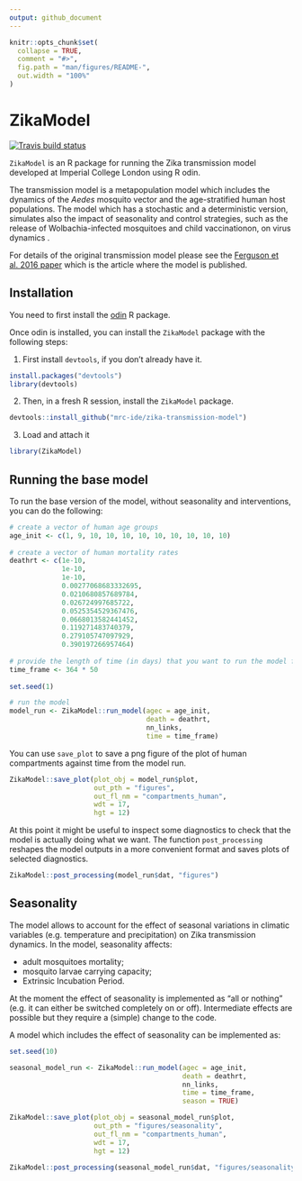 ```yaml
---
output: github_document
---
```


<!-- README.md is generated from README.Rmd. Please edit that file -->

```r
knitr::opts_chunk$set(
  collapse = TRUE,
  comment = "#>",
  fig.path = "man/figures/README-",
  out.width = "100%"
)
```
# ZikaModel

<!-- badges: start -->
[![Travis build status](https://travis-ci.org/mrc-ide/zika-transmission-model.svg?branch=master)](https://travis-ci.org/mrc-ide/zika-transmission-model)
<!-- badges: end -->

`ZikaModel` is an R package for running the Zika transmission model 
developed at Imperial College London using R odin.

The transmission model is a metapopulation model which includes the 
dynamics of the _Aedes_ mosquito vector and the age-stratified human host 
populations. The model which has a stochastic and a deterministic version,
simulates also the impact of seasonality and control strategies, 
such as the release of Wolbachia-infected mosquitoes and child vaccinationon, 
on virus dynamics .

For details of the original transmission model please see the 
[Ferguson et al. 2016 paper](https://science.sciencemag.org/content/353/6297/353) 
which is the article where the model is published.

## Installation
You need to first install the [odin](https://github.com/mrc-ide/odin) R package. 

Once odin is installed, you can install the `ZikaModel` package with the 
following steps:  

1. First install `devtools`, if you don't already have it.

```r
install.packages("devtools")
library(devtools)
```
2. Then, in a fresh R session, install the `ZikaModel` package.

```r
devtools::install_github("mrc-ide/zika-transmission-model")
```

3. Load and attach it 
```r
library(ZikaModel)
```

## Running the base model
To run the base version of the model, without seasonality and interventions, 
you can do the following:

```r
# create a vector of human age groups 
age_init <- c(1, 9, 10, 10, 10, 10, 10, 10, 10, 10, 10)
  
# create a vector of human mortality rates 
deathrt <- c(1e-10, 
             1e-10, 
             1e-10, 
             0.00277068683332695, 
             0.0210680857689784,
             0.026724997685722,
             0.0525354529367476,
             0.0668013582441452,
             0.119271483740379,
             0.279105747097929,
             0.390197266957464)
             
# provide the length of time (in days) that you want to run the model for
time_frame <- 364 * 50
  
set.seed(1)

# run the model
model_run <- ZikaModel::run_model(agec = age_init,
                                  death = deathrt,
                                  nn_links,
                                  time = time_frame)
```

You can use `save_plot` to save a png figure of the plot of human compartments 
against time from the model run.

```r
ZikaModel::save_plot(plot_obj = model_run$plot, 
                     out_pth = "figures", 
                     out_fl_nm = "compartments_human", 
                     wdt = 17, 
                     hgt = 12)
```

At this point it might be useful to inspect some diagnostics to check that the 
model is actually doing what we want. The function `post_processing` reshapes the
model outputs in a more convenient format and saves plots of selected diagnostics.   

```r
ZikaModel::post_processing(model_run$dat, "figures")
```

## Seasonality 
The model allows to account for the effect of seasonal variations in climatic 
variables (e.g. temperature and precipitation) on Zika transmission dynamics. 
In the model, seasonality affects: 

* adult mosquitoes mortality;
* mosquito larvae carrying capacity;
* Extrinsic Incubation Period.

At the moment the effect of seasonality is implemented as "all or nothing" 
(e.g. it can either be switched completely on or off). 
Intermediate effects are possible but they require a (simple) change to the code.

A model which includes the effect of seasonality can be implemented as:

```r
set.seed(10)

seasonal_model_run <- ZikaModel::run_model(agec = age_init,
                                           death = deathrt,
                                           nn_links,
                                           time = time_frame,
                                           season = TRUE)

ZikaModel::save_plot(plot_obj = seasonal_model_run$plot, 
                     out_pth = "figures/seasonality", 
                     out_fl_nm = "compartments_human", 
                     wdt = 17, 
                     hgt = 12)

ZikaModel::post_processing(seasonal_model_run$dat, "figures/seasonality")
```
